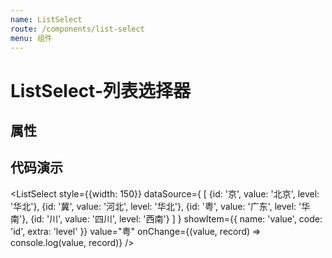 ```yaml
---
name: ListSelect
route: /components/list-select
menu: 组件
---
```




# ListSelect-列表选择器
## 属性
<Props of={ListSelect}/>

## 代码演示
<Playground >
  <ListSelect
    style={{width: 150}}
    dataSource={
      [
        {id: '京', value: '北京', level: '华北'},
        {id: '冀', value: '河北', level: '华北'},
        {id: '粤', value: '广东', level: '华南'},
        {id: '川', value: '四川', level: '西南'}
      ]
    }
    showItem={{
      name: 'value',
      code: 'id',
      extra: 'level'
    }}
  />

  <ListSelect
    style={{width: 150}}
    dataSource={
      [
        {id: '京', value: '北京', level: '华北'},
        {id: '冀', value: '河北', level: '华北'},
        {id: '粤', value: '广东', level: '华南'},
        {id: '川', value: '四川', level: '西南'}
      ]
    }
    showItem={{
      name: 'value',
      code: 'id',
      extra: 'level'
    }}
    value="粤"
    onChange={(value, record) => console.log(value, record)}
  />
</Playground>
